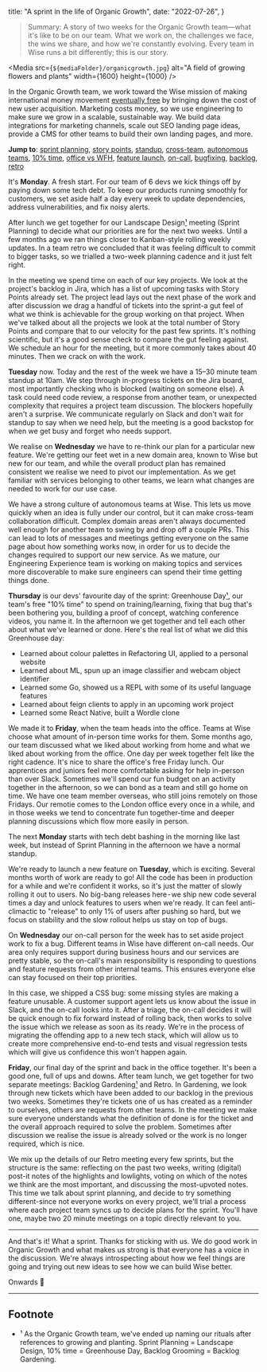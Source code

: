 
  title: "A sprint in the life of Organic Growth",
  date: "2022-07-26",
}



> Summary: A story of two weeks for the Organic Growth team—what it's like to be on our team. What we work on, the challenges we face, the wins we share, and how we're constantly evolving. Every team in Wise runs a bit differently; this is our story.

<Media
  src={`${mediaFolder}/organicgrowth.jpg`}
  alt="A field of growing flowers and plants"
  width={1600}
  height={1000}
/>

In the Organic Growth team, we work toward the Wise mission of making international money movement <a href="https://wise.com/gb/blog/the-transferwise-mission">eventually free</a> by bringing down the cost of new user acquisition. Marketing costs money, so we use engineering to make sure we grow in a scalable, sustainable way. We build data integrations for marketing channels, scale out SEO landing page ideas, provide a CMS for other teams to build their own landing pages, and more.

**Jump to**: <a href="#sprint-planning">sprint planning</a>, <a href="#story-points">story points</a>, <a href="#standup">standup</a>, <a href="#cross-team">cross-team</a>, <a href="#autonomous-teams">autonomous teams</a>, <a href="#ten-percent">10% time</a>, <a href="#office-cadence">office vs WFH</a>, <a href="#launch">feature launch</a>, <a href="#on-call">on-call</a>, <a href="#bug">bugfixing</a>, <a href="#backlog">backlog</a>, <a href="#retro">retro</a>

It's **Monday**. A fresh start. For our team of 6 devs we kick things off by paying down some tech debt. To keep our products running smoothly for customers, we set aside half a day every week to update dependencies, address vulnerabilities, and fix noisy alerts.

After lunch we get together for our Landscape Design<a href="#footnote-1">¹</a> meeting (<a id="sprint-planning">Sprint Planning</a>) to decide what our priorities are for the next two weeks. Until a few months ago we ran things closer to Kanban-style rolling weekly updates. In a team retro we concluded that it was feeling difficult to commit to bigger tasks, so we trialled a two-week planning cadence and it just felt right.

In the meeting we spend time on each of our key projects. We look at the project's backlog in Jira, which has a list of upcoming tasks with <a id="story-points">Story Points</a> already set. The project lead lays out the next phase of the work and after discussion we drag a handful of tickets into the sprint-a gut feel of what we think is achievable for the group working on that project. When we've talked about all the projects we look at the total number of Story Points and compare that to our velocity for the past few sprints. It's nothing scientific, but it's a good sense check to compare the gut feeling against. We schedule an hour for the meeting, but it more commonly takes about 40 minutes. Then we crack on with the work.

**Tuesday** now. Today and the rest of the week we have a 15–30 minute team <a id="standup">standup</a> at 10am. We step through in-progress tickets on the Jira board, most importantly checking who is blocked (waiting on someone else). A task could need code review, a response from another team, or unexpected complexity that requires a project team discussion. The blockers hopefully aren't a surprise. We communicate regularly on Slack and don't wait for standup to say when we need help, but the meeting is a good backstop for when we get busy and forget who needs support.

We realise on **Wednesday** we have to <a id="cross-team">re-think</a> our plan for a particular new feature. We're getting our feet wet in a new domain area, known to Wise but new for our team, and while the overall product plan has remained consistent we realise we need to pivot our implementation. As we get familiar with services belonging to other teams, we learn what changes are needed to work for our use case.

We have a strong culture of <a id="autonomous-teams">autonomous teams</a> at Wise. This lets us move quickly when an idea is fully under our control, but it can make cross-team collaboration difficult. Complex domain areas aren't always documented well enough for another team to swing by and drop off a couple PRs. This can lead to lots of messages and meetings getting everyone on the same page about how something works now, in order for us to decide the changes required to support our new service. As we mature, our Engineering Experience team is working on making topics and services more discoverable to make sure engineers can spend their time getting things done.

**Thursday** is our devs' favourite day of the sprint: Greenhouse Day<a href="#footnote-1">¹</a>, our team's free <a id="ten-percent">"10% time"</a> to spend on training/learning, fixing that bug that's been bothering you, building a proof of concept, watching conference videos, you name it. In the afternoon we get together and tell each other about what we've learned or done. Here's the real list of what we did this Greenhouse day:
- Learned about colour palettes in Refactoring UI, applied to a personal website
- Learned about ML, spun up an image classifier and webcam object identifier
- Learned some Go, showed us a REPL with some of its useful language features
- Learned about feign clients to apply in an upcoming work project
- Learned some React Native, built a Wordle clone

We made it to **Friday**, when the team heads <a id="office-cadence">into the office</a>. Teams at Wise choose what amount of in-person time works for them. Some months ago, our team discussed what we liked about working from home and what we liked about working from the office. One day per week together felt like the right cadence. It's nice to share the office's free Friday lunch. Our apprentices and juniors feel more comfortable asking for help in-person than over Slack. Sometimes we'll spend our fun budget on an activity together in the afternoon, so we can bond as a team and still go home on time. We have one team member overseas, who still joins remotely on those Fridays. Our remotie comes to the London office every once in a while, and in those weeks we tend to concentrate fun together-time and deeper planning discussions which flow more easily in person.

The next **Monday** starts with tech debt bashing in the morning like last week, but instead of Sprint Planning in the afternoon we have a normal standup.

We're ready to <a id="launch">launch</a> a new feature on **Tuesday**, which is exciting. Several months worth of work are ready to go! All the code has been in production for a while and we're confident it works, so it's just the matter of slowly rolling it out to users. No big-bang releases here - we ship new code several times a day and unlock features to users when we're ready. It can feel anti-climactic to "release" to only 1% of users after pushing so hard, but we focus on stability and the slow rollout helps us stay on top of bugs.

On **Wednesday** our <a id="on-call">on-call</a> person for the week has to set aside project work to fix a bug. Different teams in Wise have different on-call needs. Our area only requires support during business hours and our services are pretty stable, so the on-call's main responsibility is responding to questions and feature requests from other internal teams. This ensures everyone else can stay focused on their top priorities.

In this case, we shipped a CSS <a id="bug">bug</a>: some missing styles are making a feature unusable. A customer support agent lets us know about the issue in Slack, and the on-call looks into it. After a triage, the on-call decides it will be quick enough to fix forward instead of rolling back, then works to solve the issue which we release as soon as its ready. We're in the process of migrating the offending app to a new tech stack, which will allow us to create more comprehensive end-to-end tests and visual regression tests which will give us confidence this won't happen again.

**Friday**, our final day of the sprint and back in the office together. It's been a good one, full of ups and downs. After team lunch, we get together for two separate meetings: <a id="backlog">Backlog</a> Gardening<a href="#footnote-1">¹</a> and <a id="retro">Retro</a>. In Gardening, we look through new tickets which have been added to our backlog in the previous two weeks. Sometimes they're tickets one of us has created as a reminder to ourselves, others are requests from other teams. In the meeting we make sure everyone understands what the definition of done is for the ticket and the overall approach required to solve the problem. Sometimes after discussion we realise the issue is already solved or the work is no longer required, which is nice.

We mix up the details of our Retro meeting every few sprints, but the structure is the same: reflecting on the past two weeks, writing (digital) post-it notes of the highlights and lowlights, voting on which of the notes we think are the most important, and discussing the most-upvoted notes. This time we talk about sprint planning, and decide to try something different-since not everyone works on every project, we'll trial a process where each project team syncs up to decide plans for the sprint. You'll have one, maybe two 20 minute meetings on a topic directly relevant to you.

---

And that's it! What a sprint. Thanks for sticking with us. We do good work in Organic Growth and what makes us strong is that everyone has a voice in the discussion. We're always introspecting about how we feel things are going and trying out new ideas to see how we can build Wise better.

Onwards 🚀

---

## Footnote
- <a id="footnote-1">¹</a> As the Organic Growth team, we've ended up naming our rituals after references to growing and planting. Sprint Planning = Landscape Design, 10% time = Greenhouse Day, Backlog Grooming = Backlog Gardening.